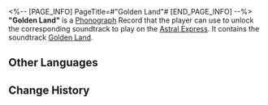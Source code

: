 <%-- [PAGE_INFO]
PageTitle=#"Golden Land"#
[END_PAGE_INFO] --%>
{{Item Infobox
|id          = 210307
|image       = Item Golden Land.png
|type        = Disk
|invCategory = Valuables
|rarity      = 3
|effect      = 
|description = A record that can be played on the Express' phonograph. It might be a chance acquisition or a gift from someone else. All sorts of memories surge up when the music plays &mdash; the smiles, encounters, touches, and the excitement of battle. Maybe that is why people still collect records even as society rapidly advances.<br />The current record contains the track "Golden Land."
}}
{{Description|''In the largest money sink in the cosmos, "Consumerism" is the number one religion.''}}
'''"Golden Land"''' is a [[Phonograph]] Record that the player can use to unlock the corresponding soundtrack to play on the [[Astral Express]]. It contains the soundtrack [[Golden Land]].

==Other Languages==
{{Other Languages
|en   = "Golden Land"
|zhs  = 《黄金之地》
|zht  = 《黃金之地》
|ja   = 『黄金の地』
|ko   = ≪황금의 땅≫
|es   = Tierra dorada
|fr   = « Golden Land »
|ru   = Golden Land
|th   = "Golden Land"
|vi   = Vùng Đất Vàng
|de   = „Goldenes Land“
|id   = "Golden Land"
|pt   = "Golden Land"
}}

==Change History==
{{Change History|2.0}}